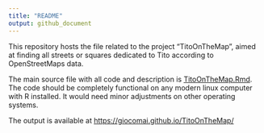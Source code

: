 ```yaml
---
title: "README"
output: github_document
---
```


This repository hosts the file related to the project "TitoOnTheMap", aimed at finding all streets or squares dedicated to Tito according to OpenStreetMaps data.

The main source file with all code and description is [TitoOnTheMap.Rmd](TitoOnTheMap.Rmd). The code should be completely functional on any modern linux computer with R installed. It would need minor adjustments on other operating systems. 

The output is available at [https://giocomai.github.io/TitoOnTheMap/](https://giocomai.github.io/TitoOnTheMap/)


